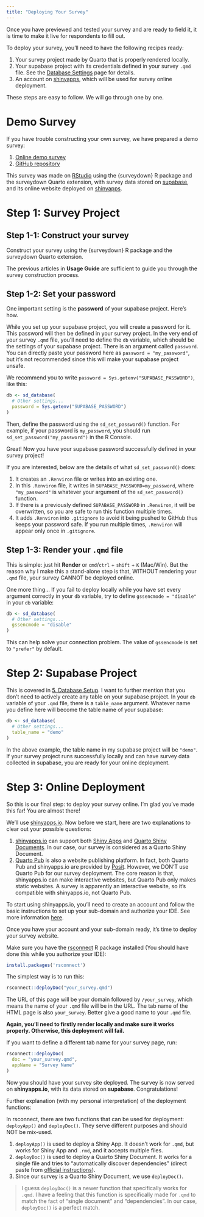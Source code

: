 ```yaml
---
title: "Deploying Your Survey"
---
```


Once you have previewed and tested your survey and are ready to field it, it is time to make it live for respondents to fill out.

To deploy your survey, you'll need to have the following recipes ready:

1. Your survey project made by Quarto that is properly rendered locally.
2. Your supabase project with its credentials defined in your survey `.qmd` file. See the [Database Settings](database.qmd) page for details.
3. An account on [shinyapps](https://www.shinyapps.io), which will be used for survey online deployment.

These steps are easy to follow. We will go through one by one.

# Demo Survey

If you have trouble constructing your own survey, we have prepared a demo survey:

1. [Online demo survey](https://pingfan.shinyapps.io/demo/)
2. [GitHub repository](https://github.com/jhelvy/surveydown_demo)

This survey was made on [RStudio](https://posit.co/products/open-source/rstudio/) using the {surveydown} R package and the surveydown Quarto extension, with survey data stored on [supabase](https://supabase.com), and its online website deployed on [shinyapps](https://www.shinyapps.io).

# Step 1: Survey Project

## Step 1-1: Construct your survey

Construct your survey using the {surveydown} R package and the surveydown Quarto extension.

The previous articles in **Usage Guide** are sufficient to guide you through the survey construction process.

## Step 1-2: Set your password

One important setting is the **password** of your supabase project. Here's how.

While you set up your supabase project, you will create a password for it. This password will then be defined in your survey project. In the very end of your survey `.qmd` file, you'll need to define the `db` variable, which should be the settings of your supabase project. There is an argument called `password`. You can directly paste your password here as `password = "my_password"`, but it's not recommended since this will make your supabase project unsafe.

We recommend you to write `password = Sys.getenv("SUPABASE_PASSWORD")`, like this:

```r
db <- sd_database(
  # Other settings...
  password = Sys.getenv("SUPABASE_PASSWORD")
)
```

Then, define the password using the `sd_set_password()` function. For example, if your password is `my_password`, you should run `sd_set_password("my_password")` in the R Console.

Great! Now you have your supabase password successfully defined in your survey project!

If you are interested, below are the details of what `sd_set_password()` does:

1.  It creates an `.Renviron` file or writes into an existing one.
2.  In this `.Renviron` file, it writes in `SUPABASE_PASSWORD=my_password`, where `"my_password"` is whatever your argument of the `sd_set_password()` function.
3.  If there is a previously defined `SUPABASE_PASSWORD` in `.Renviron`, it will be overwritten, so you are safe to run this function multiple times.
4.  It adds `.Renviron` into `.gitignore` to avoid it being pushed to GitHub thus keeps your password safe. If you run multiple times, `.Renviron` will appear only once in `.gitignore`.

## Step 1-3: Render your `.qmd` file

This is simple: just hit **Render** or `cmd`/`ctrl` + `shift` + `K` (Mac/Win). But the reason why I make this a stand-alone step is that, WITHOUT rendering your `.qmd` file, your survey CANNOT be deployed online.

One more thing... If you fail to deploy locally while you have set every argument correctly in your `db` variable, try to define `gssencmode = "disable"` in your `db` variable:

```r
db <- sd_database(
  # Other settings...
  gssencmode = "disable"
)
```

This can help solve your connection problem. The value of `gssencmode` is set to `"prefer"` by default.

# Step 2: Supabase Project

This is covered in [5. Database Setup](../doc/database_setup.html). I want to further mention that you don't need to actively create any table on your supabase project. In your `db` variable of your `.qmd` file, there is a `table_name` argument. Whatever name you define here will become the table name of your supabase:

```r
db <- sd_database(
  # Other settings...
  table_name = "demo"
)
```

In the above example, the table name in my supabase project will be `"demo"`. If your survey project runs successfully locally and can have survey data collected in supabase, you are ready for your online deployment.

# Step 3: Online Deployment

So this is our final step: to deploy your survey online. I'm glad you've made this far! You are almost there!

We'll use [shinyapps.io](https://www.shinyapps.io). Now before we start, here are two explanations to clear out your possible questions:

1.  [shinyapps.io](https://www.shinyapps.io) can support both [Shiny Apps](https://shiny.posit.co/r/getstarted/shiny-basics/lesson1/index.html) and [Quarto Shiny Documents](https://quarto.org/docs/dashboards/interactivity/shiny-r.html). In our case, our survey is considered as a Quarto Shiny Document.
2.  [Quarto Pub](https://quartopub.com) is also a website publishing platform. In fact, both Quarto Pub and shinyapps.io are provided by [Posit](https://posit.co). However, we DON'T use Quarto Pub for our survey deployment. The core reason is that, shinyapps.io can make interactive websites, but Quarto Pub only makes static websites. A survey is apparently an interactive website, so it's compatible with shinyapps.io, not Quarto Pub.

To start using shinyapps.io, you'll need to create an account and follow the basic instructions to set up your sub-domain and authorize your IDE. See more information [here](https://docs.posit.co/shinyapps.io/guide/getting_started/).

Once you have your account and your sub-domain ready, it's time to deploy your survey website.

Make sure you have the [rsconnect](https://rstudio.github.io/rsconnect/) R package installed (You should have done this while you authorize your IDE):

```r
install.packages('rsconnect')
```

The simplest way is to run this:

```r
rsconnect::deployDoc("your_survey.qmd")
```

The URL of this page will be your domain followed by `/your_survey`, which means the name of your `.qmd` file will be in the URL. The tab name of the HTML page is also `your_survey`. Better give a good name to your `.qmd` file.

**Again, you'll need to firstly render locally and make sure it works properly. Otherwise, this deployment will fail.**

If you want to define a different tab name for your survey page, run:

```r
rsconnect::deployDoc(
  doc = "your_survey.qmd",
  appName = "Survey Name"
)
```

Now you should have your survey site deployed. The survey is now served on **shinyapps.io**, with its data stored on **supabase**. Congratulations!

Further explanation (with my personal interpretation) of the deployment functions:

In rsconnect, there are two functions that can be used for deployment: `deployApp()` and `deployDoc()`. They serve different purposes and should NOT be mix-used.

1.  `deployApp()` is used to deploy a Shiny App. It doesn't work for `.qmd`, but works for Shiny App and `.rmd`, and it accepts multiple files.
2.  `deployDoc()` is used to deploy a Quarto Shiny Document. It works for a single file and tries to "automatically discover dependencies" (direct paste from [official instructions](https://rstudio.github.io/rsconnect/reference/deployDoc.html)).
3.  Since our survey is a Quarto Shiny Document, we use `deployDoc()`.

> I guess `deployDoc()` is a newer function that specifically works for `.qmd`. I have a feeling that this function is specifically made for `.qmd` to match the fact of "single document" and "dependencies". In our case, `deployDoc()` is a perfect match.
